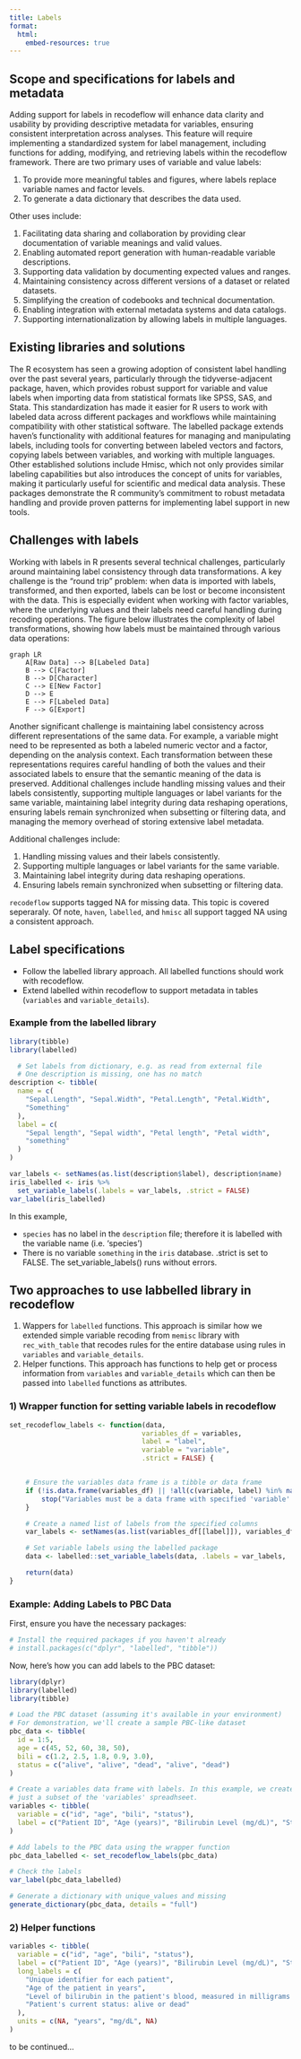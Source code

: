 ```yaml
---
title: Labels
format:
  html:
    embed-resources: true
---
```


## Scope and specifications for labels and metadata

Adding support for labels in recodeflow will enhance data clarity and usability by providing descriptive metadata for variables, ensuring consistent interpretation across analyses. This feature will require implementing a standardized system for label management, including functions for adding, modifying, and retrieving labels within the recodeflow framework. There are two primary uses of variable and value labels: 

1. To provide more meaningful tables and figures, where labels replace variable names and factor levels. 
2. To generate a data dictionary that describes the data used. 

Other uses include:

1. Facilitating data sharing and collaboration by providing clear documentation of variable meanings and valid values.
1. Enabling automated report generation with human-readable variable descriptions.
1. Supporting data validation by documenting expected values and ranges.
1. Maintaining consistency across different versions of a dataset or related datasets.
1. Simplifying the creation of codebooks and technical documentation.
1. Enabling integration with external metadata systems and data catalogs.
1. Supporting internationalization by allowing labels in multiple languages.

## Existing libraries and solutions

The R ecosystem has seen a growing adoption of consistent label handling over the past several years, particularly through the tidyverse-adjacent package, haven, which provides robust support for variable and value labels when importing data from statistical formats like SPSS, SAS, and Stata. This standardization has made it easier for R users to work with labeled data across different packages and workflows while maintaining compatibility with other statistical software. The labelled package extends haven's functionality with additional features for managing and manipulating labels, including tools for converting between labeled vectors and factors, copying labels between variables, and working with multiple languages. Other established solutions include Hmisc, which not only provides similar labeling capabilities but also introduces the concept of units for variables, making it particularly useful for scientific and medical data analysis. These packages demonstrate the R community's commitment to robust metadata handling and provide proven patterns for implementing label support in new tools.

## Challenges with labels

Working with labels in R presents several technical challenges, particularly around maintaining label consistency through data transformations. A key challenge is the "round trip" problem: when data is imported with labels, transformed, and then exported, labels can be lost or become inconsistent with the data. This is especially evident when working with factor variables, where the underlying values and their labels need careful handling during recoding operations. The figure below illustrates the complexity of label transformations, showing how labels must be maintained through various data operations:

```mermaid
graph LR
    A[Raw Data] --> B[Labeled Data]
    B --> C[Factor]
    B --> D[Character]
    C --> E[New Factor]
    D --> E
    E --> F[Labeled Data]
    F --> G[Export]
```

Another significant challenge is maintaining label consistency across different representations of the same data. For example, a variable might need to be represented as both a labeled numeric vector and a factor, depending on the analysis context. Each transformation between these representations requires careful handling of both the values and their associated labels to ensure that the semantic meaning of the data is preserved. Additional challenges include handling missing values and their labels consistently, supporting multiple languages or label variants for the same variable, maintaining label integrity during data reshaping operations, ensuring labels remain synchronized when subsetting or filtering data, and managing the memory overhead of storing extensive label metadata.

Additional challenges include:

1. Handling missing values and their labels consistently.
2. Supporting multiple languages or label variants for the same variable.
3. Maintaining label integrity during data reshaping operations.
4. Ensuring labels remain synchronized when subsetting or filtering data.

`recodeflow` supports tagged NA for missing data. This topic is covered seperaraly. Of note, `haven`, `labelled`, and `hmisc` all support tagged NA using a consistent approach.

## Label specifications

- Follow the labelled library approach. All labelled functions should work with recodeflow.
- Extend labelled within recodeflow to support metadata in tables (`variables` and `variable_details`).

### Example from the labelled library

```r

library(tibble)
library(labelled)

  # Set labels from dictionary, e.g. as read from external file
  # One description is missing, one has no match
description <- tibble(
  name = c(
    "Sepal.Length", "Sepal.Width", "Petal.Length", "Petal.Width",
    "Something"
  ),
  label = c(
    "Sepal length", "Sepal width", "Petal length", "Petal width",
    "something"
  )
)

var_labels <- setNames(as.list(description$label), description$name)
iris_labelled <- iris %>%
  set_variable_labels(.labels = var_labels, .strict = FALSE)
var_label(iris_labelled)
```

In this example,

- `species` has no label in the `description` file; therefore it is labelled with the variable name (i.e. 'species')
- There is no variable `something` in the `iris` database. .strict is set to FALSE. The set_variable_labels() runs without errors.

## Two approaches to use labbelled library in recodeflow


1) Wappers for `labelled` functions. This approach is similar how we extended simple variable recoding from `memisc` library with `rec_with_table` that recodes rules for the entire database using rules in `variables` and `variable_details`. 
2) Helper functions. This approach has functions to help get or process information from `variables` and `variable_details` which can then be passed into `labelled` functions as attributes.

### 1) Wrapper function for setting variable labels in recodeflow

```r
set_recodeflow_labels <- function(data,
                                 variables_df = variables,
                                 label = "label",
                                 variable = "variable",
                                 .strict = FALSE) {


    # Ensure the variables data frame is a tibble or data frame
    if (!is.data.frame(variables_df) || !all(c(variable, label) %in% names(variables_df))) {
        stop("Variables must be a data frame with specified 'variable' and 'label' columns.")
    }

    # Create a named list of labels from the specified columns
    var_labels <- setNames(as.list(variables_df[[label]]), variables_df[[variable]])

    # Set variable labels using the labelled package
    data <- labelled::set_variable_labels(data, .labels = var_labels, .strict = .strict)

    return(data)
}
```

### Example: Adding Labels to PBC Data

First, ensure you have the necessary packages:

```r
# Install the required packages if you haven't already
# install.packages(c("dplyr", "labelled", "tibble"))
```

Now, here’s how you can add labels to the PBC dataset:

```r
library(dplyr)
library(labelled)
library(tibble)

# Load the PBC dataset (assuming it's available in your environment)
# For demonstration, we'll create a sample PBC-like dataset
pbc_data <- tibble(
  id = 1:5,
  age = c(45, 52, 60, 38, 50),
  bili = c(1.2, 2.5, 1.8, 0.9, 3.0),
  status = c("alive", "alive", "dead", "alive", "dead")
)

# Create a variables data frame with labels. In this example, we created
# just a subset of the 'variables' spreadhseet.
variables <- tibble(
  variable = c("id", "age", "bili", "status"),
  label = c("Patient ID", "Age (years)", "Bilirubin Level (mg/dL)", "Status (alive/dead)")
)

# Add labels to the PBC data using the wrapper function
pbc_data_labelled <- set_recodeflow_labels(pbc_data)

# Check the labels
var_label(pbc_data_labelled)

# Generate a dictionary with unique_values and missing
generate_dictionary(pbc_data, details = "full")
```

### 2) Helper functions

```r
variables <- tibble(
  variable = c("id", "age", "bili", "status"),
  label = c("Patient ID", "Age (years)", "Bilirubin Level (mg/dL)", "Status (alive/dead)"),
  long_labels = c(
    "Unique identifier for each patient",
    "Age of the patient in years",
    "Level of bilirubin in the patient's blood, measured in milligrams per decilitre",
    "Patient's current status: alive or dead"
  ),
  units = c(NA, "years", "mg/dL", NA)
)
```
to be continued...